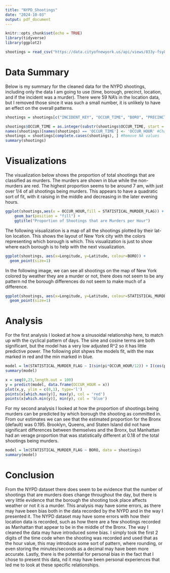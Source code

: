 ---
title: "NYPD_Shootings"
date: "2024-10-03"
output: pdf_document
---

```{r setup, include=FALSE}
knitr::opts_chunk$set(echo = TRUE)
library(tidyverse)
library(ggplot2)
```


```{r, message=FALSE}
shootings = read_csv("https://data.cityofnewyork.us/api/views/833y-fsy8/rows.csv?accessType=DOWNLOAD")
```

# Data Summary

Below is my summary for the cleaned data for the NYPD shootings, including only the data I am going to use (time, borough, precinct, location, and if the incident was a murder). There were 59 NA's in the location data, but I removed those since it was such a small number, it is unlikely to have an effect on the overall patterns. 
```{r}
shootings = shootings[c("INCIDENT_KEY", "OCCUR_TIME", "BORO", "PRECINCT", "Latitude", "Longitude", "STATISTICAL_MURDER_FLAG")]

shootings$OCCUR_TIME = as.integer(substr(shootings$OCCUR_TIME, start = 1, stop = 2)) #Set occur time to first 2 digits of time
names(shootings)[names(shootings) == 'OCCUR_TIME'] <- 'OCCUR_HOUR' #Change name to hour
shootings = shootings[complete.cases(shootings), ] #Remove NA values
summary(shootings)
```

\newpage
# Visualizations

The visualization below shows the proportion of total shootings that are classified as murders. The murders are shown in blue while the non-murders are red. The highest proportion seems to be around 7 am, with just over 1/4 of all shootings being murders. This appears to have a quadratic sort of fit, with it raising in the middle and decreasing in the later evening hours. 

```{r}
ggplot(shootings,aes(x = OCCUR_HOUR,fill = STATISTICAL_MURDER_FLAG)) + 
    geom_bar(position = "fill") +
    ggtitle("Proportion of Shootings that are Murders per Hour")
```

The following visualization is a map of all the shootings plotted by their lat-lon location. This shows the layout of New York city with the colors representing which borough is which. This visualization is just to show where each borough is to help with the next visualization. 

```{r}
ggplot(shootings, aes(x=Longitude, y=Latitude, colour=BORO)) +
  geom_point(size=1)
```

In the following image, we can see all shootings on the map of New York colored by weather they are a murder or not, there does not seem to be any pattern nd the borough differences do not seem to make much of a difference. 

```{r}
ggplot(shootings, aes(x=Longitude, y=Latitude, colour=STATISTICAL_MURDER_FLAG)) +
  geom_point(size=1)
```




\newpage
# Analysis

For the first analysis I looked at how a sinusoidal relationship here, to match up with the cyclical pattern of days. The sine and cosine terms are both significant, but the model has a very low adjusted R^2 so it has little predictive power. The following plot shpws the models fit, with the max marked in red and the min marked in blue. 

```{r}
model = lm(STATISTICAL_MURDER_FLAG ~ I(sin(pi*OCCUR_HOUR/12)) + I(cos(pi*OCCUR_HOUR/12)), data = shootings)
summary(model)
```

```{r}
x = seq(0,23,length.out = 100)
y = predict(model, data.frame(OCCUR_HOUR = x))
plot(x,y, ylim = c(0,1), type='l')
points(x[which.max(y)], max(y), col = 'red')
points(x[which.min(y)], min(y), col = 'blue')
```


For my second analysis I looked at how the proportion of shootings being murders can be predicted by which borough the shooting as committed in. From our estimates we can see that the estimated proportion for the Bronx (default) was 0.195. Brooklyn, Queens, and Staten Island did not have significant differences between themselves and the Bronx, but Manhattan had an verage proportion that was statistically different at 0.18 of the total shootings being murders. 

```{r}
model = lm(STATISTICAL_MURDER_FLAG ~ BORO, data = shootings)
summary(model)
```

# Conclusion

From the NYPD dataset there does seem to be evidence that the number of shootings that are murders does change throughout the day, but there is very little evidence that the borough the shooting took place affects weather or not it is a murder. This analysis may have some errors, as there may have been bias both in the data recorded by the NYPD and in the way I presented it. The NYPD dataset may have some errors with how their location data is recorded, such as how there are a few shootings recorded as Manhattan that appear to be in the middle of the Bronx. The way I cleaned the data may have introduced some bias. I simply took the first 2 digits of the time code when the shooting was recorded and used that as the hour value, this may introduce some sort of pattern, where rounding, or even storing the minutes/seconds as a decimal may have been more accurate. Lastly, there is the potential for personal bias in the fact that I chose to present this data, nd it may have been personal experiences that led me to look at these specific relationships. 
